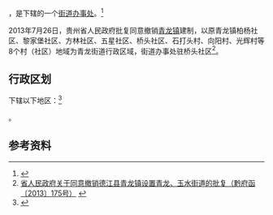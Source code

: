 {{中国乡级行政区|52/06/26/100/000}}

'''{{PAGENAMEBASE}}'''，是{{PRC admin/fullname|52/06/26/100/000|3}}下辖的一个[[街道办事处|街道办事处]]。<ref>{{PRC admin/ref sgc|{{PRC admin/parent|52/06/26/100/000}}}}</ref>

2013年7月26日，贵州省人民政府批复同意撤销[[青龙镇_(德江县)|青龙镇]]建制，以原青龙镇柏杨社区、黎家堡社区、方林社区、五星社区、桥头社区、石打头村、向阳村、光辉村等8个村（社区）地域为青龙街道行政区域，街道办事处驻桥头社区<ref>[http://www.gzgov.gov.cn/xxgk/zfxxgkpt/szfxxgkml/ztfl/mzfpjz/201701/t20170106_684575.html 省人民政府关于同意撤销德江县青龙镇设置青龙、玉水街道的批复（黔府函〔2013〕175号）] {{webarchive|url=https://web.archive.org/web/20170906041039/http://www.gzgov.gov.cn/xxgk/zfxxgkpt/szfxxgkml/ztfl/mzfpjz/201701/t20170106_684575.html |date=2017-09-06 }}</ref>。

== 行政区划 ==

{{PAGENAMEBASE}}下辖以下地区：<ref>{{PRC admin/ref sgc|52/06/26/100/000}}</ref>

{{PRC admin/children|52/06/26/100/000}}。

== 参考资料 ==

{{reflist}}

{{PRC admin/navcat|52/06/26/100/000}}
{{贵州行政区划小作品}}